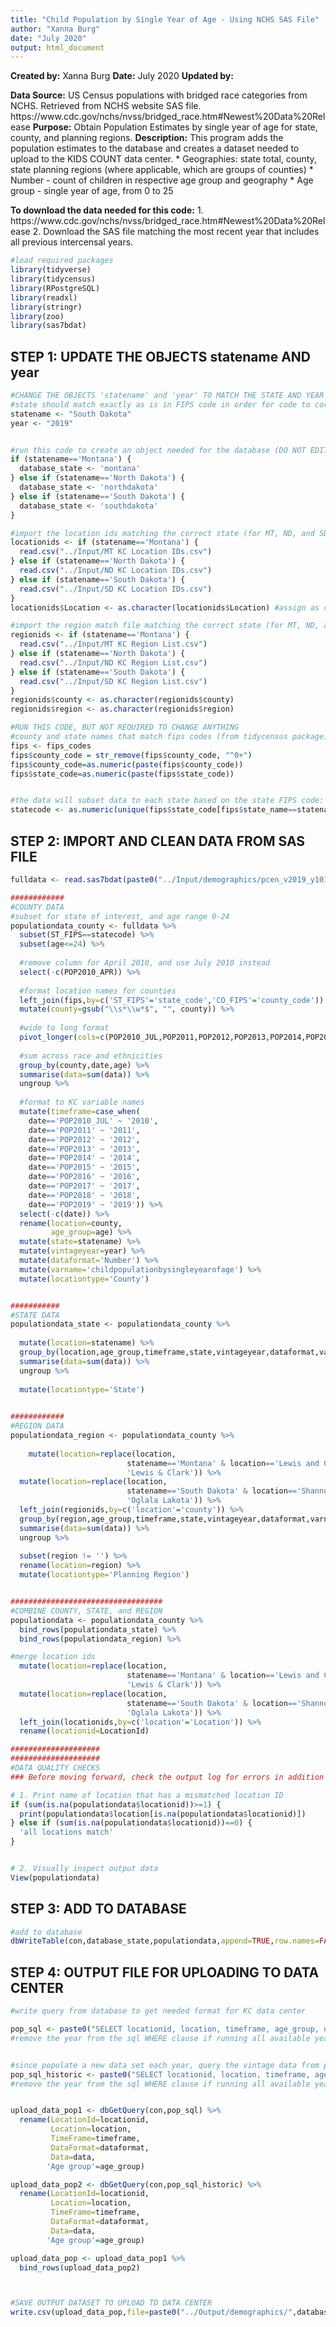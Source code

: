 ```yaml
---
title: "Child Population by Single Year of Age - Using NCHS SAS File"
author: "Xanna Burg"
date: "July 2020"
output: html_document
---
```



**Created by:** Xanna Burg
**Date:** July 2020
**Updated by:**

**Data Source:** US Census populations with bridged race categories from NCHS. Retrieved from NCHS website SAS file.
https://www.cdc.gov/nchs/nvss/bridged_race.htm#Newest%20Data%20Release
**Purpose:** Obtain Population Estimates by single year of age for state, county, and planning regions.
**Description:** This program adds the population estimates to the database and creates a dataset needed to upload to the KIDS COUNT data center.
* Geographies: state total, county, state planning regions (where applicable, which are groups of counties)
* Number - count of children in respective age group and geography
* Age group - single year of age, from 0 to 25


**To download the data needed for this code:**
1. https://www.cdc.gov/nchs/nvss/bridged_race.htm#Newest%20Data%20Release
2. Download the SAS file matching the most recent year that includes all previous intercensal years.

```r
#load required packages
library(tidyverse)
library(tidycensus)
library(RPostgreSQL)
library(readxl)
library(stringr)
library(zoo)
library(sas7bdat)
```


## STEP 1: UPDATE THE OBJECTS statename AND year
```r
#CHANGE THE OBJECTS 'statename' and 'year' TO MATCH THE STATE AND YEAR
#state should match exactly as is in FIPS code in order for code to correctly run
statename <- "South Dakota"
year <- "2019"


#run this code to create an object needed for the database (DO NOT EDIT)
if (statename=='Montana') {
  database_state <- 'montana'
} else if (statename=='North Dakota') {
  database_state <- 'northdakota'
} else if (statename=='South Dakota') {
  database_state <- 'southdakota'
}

#import the location ids matching the correct state (for MT, ND, and SD; DO NOT EDIT)
locationids <- if (statename=='Montana') {
  read.csv("../Input/MT KC Location IDs.csv")
} else if (statename=='North Dakota') {
  read.csv("../Input/ND KC Location IDs.csv")
} else if (statename=='South Dakota') {
  read.csv("../Input/SD KC Location IDs.csv")
}
locationids$Location <- as.character(locationids$Location) #assign as character instead of factor for merging

#import the region match file matching the correct state (for MT, ND, and SD; DO NOT EDIT)
regionids <- if (statename=='Montana') {
  read.csv("../Input/MT KC Region List.csv")
} else if (statename=='North Dakota') {
  read.csv("../Input/ND KC Region List.csv") 
} else if (statename=='South Dakota') {
  read.csv("../Input/SD KC Region List.csv")
}
regionids$county <- as.character(regionids$county)
regionids$region <- as.character(regionids$region)

#RUN THIS CODE, BUT NOT REQUIRED TO CHANGE ANYTHING
#county and state names that match fips codes (from tidycensus package)
fips <- fips_codes
fips$county_code = str_remove(fips$county_code, "^0+")
fips$county_code=as.numeric(paste(fips$county_code))
fips$state_code=as.numeric(paste(fips$state_code))


#the data will subset data to each state based on the state FIPS code: MT=30, North Dakota=38, South Dakota=46
statecode <- as.numeric(unique(fips$state_code[fips$state_name==statename]))
```


## STEP 2: IMPORT AND CLEAN DATA FROM SAS FILE
```r
fulldata <- read.sas7bdat(paste0("../Input/demographics/pcen_v2019_y1019.sas7bdat"))

############
#COUNTY DATA
#subset for state of interest, and age range 0-24
populationdata_county <- fulldata %>%
  subset(ST_FIPS==statecode) %>%
  subset(age<=24) %>%
  
  #remove column for April 2010, and use July 2010 instead
  select(-c(POP2010_APR)) %>%
  
  #format location names for counties
  left_join(fips,by=c('ST_FIPS'='state_code','CO_FIPS'='county_code')) %>%
  mutate(county=gsub("\\s*\\w*$", "", county)) %>%
  
  #wide to long format
  pivot_longer(cols=c(POP2010_JUL,POP2011,POP2012,POP2013,POP2014,POP2015,POP2016,POP2017,POP2018,POP2019),names_to='date',values_to='data') %>%
  
  #sum across race and ethnicities
  group_by(county,date,age) %>%
  summarise(data=sum(data)) %>%
  ungroup %>%
  
  #format to KC variable names
  mutate(timeframe=case_when(
    date=='POP2010_JUL' ~ '2010',
    date=='POP2011' ~ '2011',
    date=='POP2012' ~ '2012',
    date=='POP2013' ~ '2013',
    date=='POP2014' ~ '2014',
    date=='POP2015' ~ '2015',
    date=='POP2016' ~ '2016',
    date=='POP2017' ~ '2017',
    date=='POP2018' ~ '2018',
    date=='POP2019' ~ '2019')) %>% 
  select(-c(date)) %>%
  rename(location=county,
         age_group=age) %>%
  mutate(state=statename) %>%
  mutate(vintageyear=year) %>%
  mutate(dataformat='Number') %>%
  mutate(varname='childpopulationbysingleyearofage') %>%
  mutate(locationtype='County')


###########
#STATE DATA
populationdata_state <- populationdata_county %>%
  
  mutate(location=statename) %>%
  group_by(location,age_group,timeframe,state,vintageyear,dataformat,varname) %>%
  summarise(data=sum(data)) %>%
  ungroup %>%
  
  mutate(locationtype='State')
  

############
#REGION DATA
populationdata_region <- populationdata_county %>%
  
    mutate(location=replace(location, 
                          statename=='Montana' & location=='Lewis and Clark', 
                          'Lewis & Clark')) %>%
  mutate(location=replace(location, 
                          statename=='South Dakota' & location=='Shannon', 
                          'Oglala Lakota')) %>%
  left_join(regionids,by=c('location'='county')) %>%
  group_by(region,age_group,timeframe,state,vintageyear,dataformat,varname) %>%
  summarise(data=sum(data)) %>%
  ungroup %>%
  
  subset(region != '') %>%
  rename(location=region) %>%
  mutate(locationtype='Planning Region')


##################################
#COMBINE COUNTY, STATE, and REGION
populationdata <- populationdata_county %>%
  bind_rows(populationdata_state) %>%
  bind_rows(populationdata_region) %>%

#merge location ids
  mutate(location=replace(location, 
                          statename=='Montana' & location=='Lewis and Clark', 
                          'Lewis & Clark')) %>%
  mutate(location=replace(location, 
                          statename=='South Dakota' & location=='Shannon', 
                          'Oglala Lakota')) %>%
  left_join(locationids,by=c('location'='Location')) %>%
  rename(locationid=LocationId) 

####################
####################
#DATA QUALITY CHECKS
### Before moving forward, check the output log for errors in addition to checking specifically for these quality checks

# 1. Print name of location that has a mismatched location ID
if (sum(is.na(populationdata$locationid))>=1) {
  print(populationdata$location[is.na(populationdata$locationid)])
} else if (sum(is.na(populationdata$locationid))==0) {
  'all locations match'
}


# 2. Visually inspect output data
View(populationdata)
```

## STEP 3: ADD TO DATABASE
```r
#add to database
dbWriteTable(con,database_state,populationdata,append=TRUE,row.names=FALSE)
```

## STEP 4: OUTPUT FILE FOR UPLOADING TO DATA CENTER
```r
#write query from database to get needed format for KC data center

pop_sql <- paste0("SELECT locationid, location, timeframe, age_group, dataformat, data FROM ", database_state," WHERE vintageyear='",year,"' AND varname='childpopulationbysingleyearofage';")
#remove the year from the sql WHERE clause if running all available years


#since populate a new data set each year, query the vintage data from prior to most current decennial year
pop_sql_historic <- paste0("SELECT locationid, location, timeframe, age_group, dataformat, data FROM ", database_state," WHERE (vintageyear='2009' OR vintageyear='1999') AND varname='childpopulationbysingleyearofage';")
#remove the year from the sql WHERE clause if running all available years


upload_data_pop1 <- dbGetQuery(con,pop_sql) %>%
  rename(LocationId=locationid,
         Location=location,
         TimeFrame=timeframe,
         DataFormat=dataformat,
         Data=data,
        'Age group'=age_group)

upload_data_pop2 <- dbGetQuery(con,pop_sql_historic) %>%
  rename(LocationId=locationid,
         Location=location,
         TimeFrame=timeframe,
         DataFormat=dataformat,
         Data=data,
        'Age group'=age_group)

upload_data_pop <- upload_data_pop1 %>%
  bind_rows(upload_data_pop2)



#SAVE OUTPUT DATASET TO UPLOAD TO DATA CENTER
write.csv(upload_data_pop,file=paste0("../Output/demographics/",database_state,"_",year,"_childpopulationbysingleyearofage.csv"),row.names=FALSE)
```





